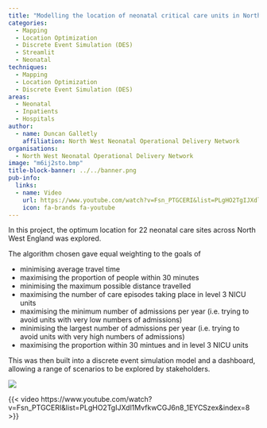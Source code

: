 ```yaml
---
title: "Modelling the location of neonatal critical care units in North West England"
categories:
  - Mapping
  - Location Optimization
  - Discrete Event Simulation (DES)
  - Streamlit
  - Neonatal
techniques:
  - Mapping
  - Location Optimization
  - Discrete Event Simulation (DES)
areas:
  - Neonatal
  - Inpatients
  - Hospitals
author:
  - name: Duncan Galletly
    affiliation: North West Neonatal Operational Delivery Network
organisations:
  - North West Neonatal Operational Delivery Network
image: "m6ij2sto.bmp"
title-block-banner: ../../banner.png
pub-info:
  links:
  - name: Video
    url: https://www.youtube.com/watch?v=Fsn_PTGCERI&list=PLgHO2TgIJXdl1MvfkwCGJ6n8_1EYCSzex&index=8
    icon: fa-brands fa-youtube
---
```


In this project, the optimum location for 22 neonatal care sites across North West England was explored.

The algorithm chosen gave equal weighting to the goals of

- minimising average travel time
- maximising the proportion of people within 30 minutes
- minimising the maximum possible distance travelled
- maximising the number of care episodes taking place in level 3 NICU units
- maximising the minimum number of admissions per year (i.e. trying to avoid units with very low numbers of admissions)
- minimising the largest number of admissions per year (i.e. trying to avoid units with very high numbers of admissions)
- maximising the proportion within 30 mintues and in level 3 NICU units

This was then built into a discrete event simulation model and a dashboard, allowing a range of scenarios to be explored by stakeholders.

![](assets/2024-10-24-16-56-01.png)

{{< video https://www.youtube.com/watch?v=Fsn_PTGCERI&list=PLgHO2TgIJXdl1MvfkwCGJ6n8_1EYCSzex&index=8 >}}
